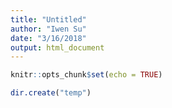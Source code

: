 ```yaml
---
title: "Untitled"
author: "Iwen Su"
date: "3/16/2018"
output: html_document
---
```


```r
knitr::opts_chunk$set(echo = TRUE)
```

```r

dir.create("temp")

```

